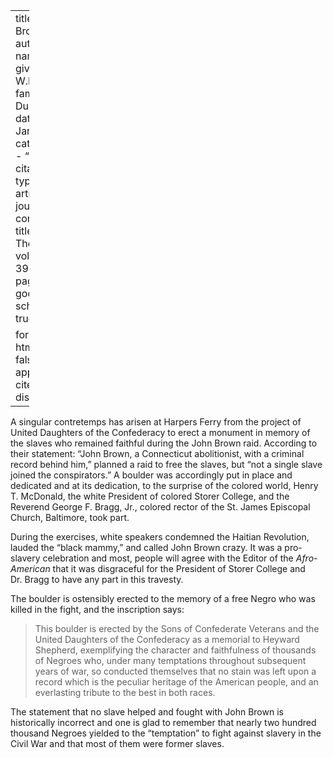 
---
title: 'John Brown'
author:
  - name:
      given: W.E.B.
      family: Du Bois
date: Jan. 1932
categories: 
  - ""
citation: 
  type: article-journal
  container-title: The Crisis
  volume: 39
  issue: 1
  page: 467
google-scholar: true

format:
  html:
    toc: false
    appendix-cite-as: display
---


A singular contretemps has arisen at Harpers Ferry from the project of United Daughters of the Confederacy to erect a monument in memory of the slaves who remained faithful during the John Brown raid. According to their statement: "John Brown, a Connecticut abolitionist, with a criminal record behind him," planned a raid to free the slaves, but "not a single slave joined the conspirators." A boulder was accordingly put in place and dedicated and at its dedication, to the surprise of the colored world, Henry T. McDonald, the white President of colored Storer College, and the Reverend George F. Bragg, Jr., colored rector of the St. James Episcopal Church, Baltimore, took part.

During the exercises, white speakers condemned the Haitian Revolution, lauded the "black mammy," and called John Brown crazy. It was a pro-slavery celebration and most, people will agree with the Editor of the *Afro-American* that it was disgraceful for the President of Storer College and Dr. Bragg to have any part in this travesty.

The boulder is ostensibly erected to the memory of a free Negro who was killed in the fight, and the inscription says:

> This boulder is erected by the Sons of Confederate Veterans and the United Daughters of the Confederacy as a memorial to Heyward Shepherd, exemplifying the character and faithfulness of thousands of Negroes who, under many temptations throughout subsequent years of war, so conducted themselves that no stain was left upon a record which is the peculiar heritage of the American people, and an everlasting tribute to the best in both races.

The statement that no slave helped and fought with John Brown is historically incorrect and one is glad to remember that nearly two hundred thousand Negroes yielded to the "temptation" to fight against slavery in the Civil War and that most of them were former slaves.

